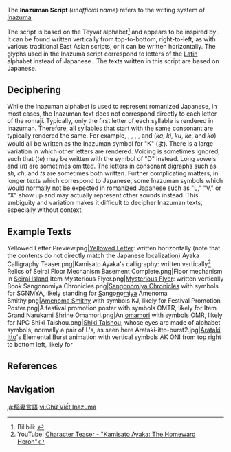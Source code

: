 {{CustomTabs
|tab1 = Overview
|tab2 = Texts
}}
{{Community}}
{{Terminology Infobox
|image        = Inazuma_letters.png
|caption      = The Inazuman script
|type         = Languages
}}
<section begin="Description" />The '''Inazuman Script''' (''unofficial name'') refers to the writing system of [[Inazuma]].

The script is based on the Teyvat alphabet<ref>Bilibili: [https://www.bilibili.com/read/cv12239728 {{zh|【原神考据】稻妻文破解初步}}]</ref> and appears to be inspired by {{w|Japanese}} {{w|hiragana}}. It can be found written vertically from top-to-bottom, right-to-left, as with various traditional East Asian scripts, or it can be written horizontally. The glyphs used in the Inazuma script correspond to letters of the [[Latin]] alphabet instead of Japanese ''{{w|kana}}''. The texts written in this script are based on {{w|romaji|romanized}} Japanese.<section end="Description" />

==Deciphering==
While the Inazuman alphabet is used to represent romanized Japanese, in most cases, the Inazuman text does not correspond directly to each letter of the romaji. Typically, only the first letter of each syllable<!--or mora--> is rendered in Inazuman. Therefore, all syllables that start with the same consonant are typically rendered the same. For example, {{ja|か}}, {{ja|き}}, {{ja|く}}, {{ja|け}}, and {{ja|こ}} (''ka'', ''ki'', ''ku'', ''ke'', and ''ko'') would all be written as the Inazuman symbol for "K"<span class="hidden"> (よ<span style="position:relative; bottom:.3em; font-size:100%; margin-left:-0.9em;">⇁</span>)</span>. There is a large variation in which other letters are rendered. Voicing is sometimes ignored, such that {{ja|て}} (''te'') may be written with the symbol of "D" instead. Long vowels and {{ja|ん}} (''n'') are sometimes omitted. The letters in consonant digraphs such as ''sh'', ''ch'', and ''ts'' are sometimes both written. Further complicating matters, in longer texts which correspond to Japanese, some Inazuman symbols which would normally not be expected in romanized Japanese such as "L," "V," or "X" show up and may actually represent other sounds instead. This ambiguity and variation makes it difficult to decipher Inazuman texts, especially without context.

==Example Texts==
{{Main|Inazuman Script/Texts}}<gallery>
Yellowed Letter Preview.png|[[Yellowed Letter]]: written horizontally (note that the contents do not directly match the Japanese localization)
Ayaka Calligraphy Teaser.png|Kamisato Ayaka's calligraphy: written vertically<ref>YouTube: [https://youtu.be/vsCO7C416bs?t=23 Character Teaser - "Kamisato Ayaka: The Homeward Heron"]</ref>
Relics of Seirai Floor Mechanism Basement Complete.png|Floor mechanism in [[Seirai Island]]
Item Mysterious Flyer.png|[[Mysterious Flyer]]: written vertically
Book Sangonomiya Chronicles.png|[[Sangonomiya Chronicles]] with symbols for SGNMYA, likely standing for <u>S</u>an<u>g</u>o<u>n</u>o<u>m</u>i<u>ya</u>
Amenoma Smithy.png|[[Amenoma Smithy]] with symbols KJ, likely for {{Lang|''<u>k</u>a<u>j</u>i''|ja=鍛冶|ja_tl=smithing}}
Festival Promotion Poster.png|A festival promotion poster with symbols OMTR, likely for {{Lang|<u>om</u>a<u>t</u>su<u>r</u>i|ja=お祭り|ja_tl=festival}}
Item Grand Narukami Shrine Omamori.png|An [[Grand Narukami Shrine Omamori|omamori]] with symbols OMR, likely for {{Lang|<u>om</u>amo<u>r</u>i|ja=お守り|ja_tl={{w|omamori}}}}
NPC Shiki Taishou.png|[[Shiki Taishou]], whose eyes are made of alphabet symbols; normally a pair of L's, as seen here
Arataki-itto-burst2.jpg|[[Arataki Itto]]'s Elemental Burst animation with vertical symbols AK ONI from top right to bottom left, likely for {{Lang|<u>Ak</u>a <u>Oni</u>|ja=赤鬼|ja_tl=Red Oni}}
</gallery>

==References==
{{Reflist}}

==Navigation==
{{Lore Navbox|state=collapsed}}
{{Language Navbox}}

[[ja:稲妻言語]]
[[vi:Chữ Viết Inazuma]]